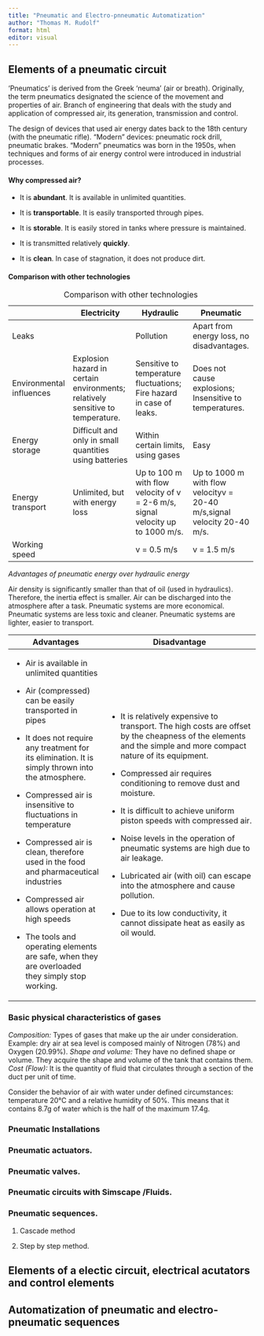 ```yaml
---
title: "Pneumatic and Electro-pnneumatic Automatization"
author: "Thomas M. Rudolf"
format: html
editor: visual
---
```


## Elements of a pneumatic circuit

‘Pneumatics’ is derived from the Greek ‘neuma’ (air or breath). Originally, the term pneumatics designated the science of the movement and properties of air. Branch of engineering that deals with the study and application of compressed air, its generation, transmission and control.

The design of devices that used air energy dates back to the 18th century (with the pneumatic rifle). “Modern” devices: pneumatic rock drill, pneumatic brakes. “Modern” pneumatics was born in the 1950s, when techniques and forms of air energy control were introduced in industrial processes.

#### Why compressed air?

-   It is **abundant**. It is available in unlimited quantities.

-   It is **transportable**. It is easily transported through pipes.

-   It is **storable**. It is easily stored in tanks where pressure is maintained.

-   It is transmitted relatively **quickly**.

-   It is **clean**. In case of stagnation, it does not produce dirt.

#### Comparison with other technologies

+--------------------------+--------------------------------------------------------------------------------+--------------------------------------------------------------------------------+-------------------------------------------------------------------------+
|                          | Electricity                                                                    | Hydraulic                                                                      | Pneumatic                                                               |
+==========================+================================================================================+================================================================================+=========================================================================+
| Leaks                    |                                                                                | Pollution                                                                      | Apart from energy loss, no disadvantages.                               |
+--------------------------+--------------------------------------------------------------------------------+--------------------------------------------------------------------------------+-------------------------------------------------------------------------+
| Environmental influences | Explosion hazard in certain environments; relatively sensitive to temperature. | Sensitive to temperature fluctuations; Fire hazard in case of leaks.           | Does not cause explosions; Insensitive to temperatures.                 |
+--------------------------+--------------------------------------------------------------------------------+--------------------------------------------------------------------------------+-------------------------------------------------------------------------+
| Energy storage           | Difficult and only in small quantities using batteries                         | Within certain limits, using gases                                             | Easy                                                                    |
+--------------------------+--------------------------------------------------------------------------------+--------------------------------------------------------------------------------+-------------------------------------------------------------------------+
| Energy transport         | Unlimited, but with energy loss                                                | Up to 100 m with flow velocity of v = 2-6 m/s, signal velocity up to 1000 m/s. | Up to 1000 m with flow velocityv = 20-40 m/s,signal velocity 20-40 m/s. |
+--------------------------+--------------------------------------------------------------------------------+--------------------------------------------------------------------------------+-------------------------------------------------------------------------+
| Working speed            |                                                                                | v = 0.5 m/s                                                                    | v = 1.5 m/s                                                             |
+--------------------------+--------------------------------------------------------------------------------+--------------------------------------------------------------------------------+-------------------------------------------------------------------------+

: Comparison with other technologies

*Advantages of pneumatic energy over hydraulic energy*

Air density is significantly smaller than that of oil (used in hydraulics). Therefore, the inertia effect is smaller. Air can be discharged into the atmosphere after a task. Pneumatic systems are more economical. Pneumatic systems are less toxic and cleaner. Pneumatic systems are lighter, easier to transport.

+-----------------------------------------------------------------------------------------------------+------------------------------------------------------------------------------------------------------------------------------------------------------------------+
| Advantages                                                                                          | Disadvantage                                                                                                                                                     |
+=====================================================================================================+==================================================================================================================================================================+
| -   Air is available in unlimited quantities                                                        | -   It is relatively expensive to transport. The high costs are offset by the cheapness of the elements and the simple and more compact nature of its equipment. |
|                                                                                                     |                                                                                                                                                                  |
| -   Air (compressed) can be easily transported in pipes                                             | -   Compressed air requires conditioning to remove dust and moisture.                                                                                            |
|                                                                                                     |                                                                                                                                                                  |
| -   It does not require any treatment for its elimination. It is simply thrown into the atmosphere. | -   It is difficult to achieve uniform piston speeds with compressed air.                                                                                        |
|                                                                                                     |                                                                                                                                                                  |
| -   Compressed air is insensitive to fluctuations in temperature                                    | -   Noise levels in the operation of pneumatic systems are high due to air leakage.                                                                              |
|                                                                                                     |                                                                                                                                                                  |
| -   Compressed air is clean, therefore used in the food and pharmaceutical industries               | -   Lubricated air (with oil) can escape into the atmosphere and cause pollution.                                                                                |
|                                                                                                     |                                                                                                                                                                  |
| -   Compressed air allows operation at high speeds                                                  | -   Due to its low conductivity, it cannot dissipate heat as easily as oil would.                                                                                |
|                                                                                                     |                                                                                                                                                                  |
| -   The tools and operating elements are safe, when they are overloaded they simply stop working.   |                                                                                                                                                                  |
+-----------------------------------------------------------------------------------------------------+------------------------------------------------------------------------------------------------------------------------------------------------------------------+

### Basic physical characteristics of gases

*Composition:* Types of gases that make up the air under consideration. Example: dry air at sea level is composed mainly of Nitrogen (78%) and Oxygen (20.99%). *Shape and volume:* They have no defined shape or volume. They acquire the shape and volume of the tank that contains them. *Cost (Flow):* It is the quantity of fluid that circulates through a section of the duct per unit of time.

Consider the behavior of air with water under defined circumstances: temperature 20°C and a relative humidity of 50%. This means that it contains 8.7g of water which is the half of the maximum 17.4g.

### Pneumatic Installations

### Pneumatic actuators.

### Pneumatic valves.

### Pneumatic circuits with Simscape /Fluids.

### Pneumatic sequences.

1.  Cascade method

2.  Step by step method.

## Elements of a electic circuit, electrical acutators and control elements

## Automatization of pneumatic and electro-pneumatic sequences

